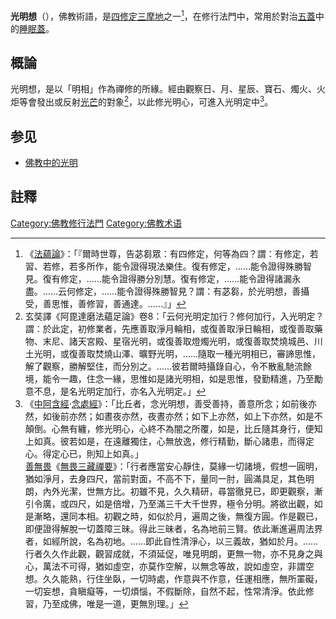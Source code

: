 {{佛教}}
'''光明想'''（{{lang-pi|{{IAST|aloka-saññā}}}}），佛教術語，是[[四修定|四修定]][[三摩地|三摩地]]之一<ref>
《[[法蘊論|法蘊論]]》：「『爾時世尊，告苾芻眾：有四修定，何等為四？謂：有修定，若習、若修，若多所作，能令證得現法樂住。復有修定，……能令證得殊勝智見。復有修定，……能令證得勝分別慧。復有修定，……能令證得諸漏永盡。……云何修定，……能令證得殊勝智見？謂：有苾芻，於光明想，善攝受，善思惟，善修習，善通達。……』」
</ref>，在修行法門中，常用於對治[[五蓋|五蓋]]中的[[睡眠蓋|睡眠蓋]]。

==概論==
光明想，是以「明相」作為禪修的所緣。經由觀察日、月、星辰、寶石、燭火、火炬等會發出或反射[[光線|光芒]]的對象<ref>
玄奘譯《阿毘達磨法蘊足論》卷8：「云何光明定加行？修何加行，入光明定？謂：於此定，初修業者，先應善取淨月輪相，或復善取淨日輪相，或復善取藥物、末尼、諸天宮殿、星宿光明，或復善取燈燭光明，或復善取焚燒城邑、川土光明，或復善取焚燒山澤、曠野光明，……隨取一種光明相已，審諦思惟，解了觀察，勝解堅住，而分別之。……彼若爾時攝錄自心，令不散亂馳流餘境，能令一趣，住念一緣，思惟如是諸光明相，如是思惟，發勤精進，乃至勵意不息，是名光明定加行，亦名入光明定。」
</ref>，以此修光明心，可進入光明定中<ref>
《[[中阿含經|中阿含經]]·[[念處經|念處經]]》：「比丘者，念光明想，善受善持，善意所念；如前後亦然，如後前亦然；如晝夜亦然，夜晝亦然；如下上亦然，如上下亦然，如是不顛倒。心無有纏，修光明心，心終不為闇之所覆，如是，比丘隨其身行，便知上如真。彼若如是，在遠離獨住，心無放逸，修行精勤，斷心諸患，而得定心。得定心已，則知上如真。」<br />
[[善無畏|善無畏]]《[[無畏三藏禪要|無畏三藏禪要]]》：「行者應當安心靜住，莫緣一切諸境，假想一圓明，猶如淨月，去身四尺，當前對面，不高不下，量同一肘，圓滿具足，其色明朗，內外光潔，世無方比。初雖不見，久久精研，尋當徹見已，即更觀察，漸引令廣，或四尺，如是倍增，乃至滿三千大千世界，極令分明。將欲出觀，如是漸略，還同本相。初觀之時，如似於月，遍周之後，無復方圓。作是觀已，即便證得解脫一切蓋障三昧。得此三昧者，名為地前三賢。依此漸進遍周法界者，如經所說，名為初地。……即此自性清淨心，以三義故，猶如於月。……行者久久作此觀，觀習成就，不須延促，唯見明朗，更無一物，亦不見身之與心，萬法不可得，猶如虛空，亦莫作空解，以無念等故，說如虛空，非謂空想。久久能熟，行住坐臥，一切時處，作意與不作意，任運相應，無所罣礙，一切妄想，貪瞋癡等，一切煩惱，不假斷除，自然不起，性常清淨。依此修習，乃至成佛，唯是一道，更無別理。」
</ref>。

==参见==
* [[光明#佛教中的光明|佛教中的光明]]

==註釋==
{{reflist|2}}

[[Category:佛教修行法門|Category:佛教修行法門]]
[[Category:佛教术语|Category:佛教术语]]